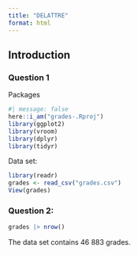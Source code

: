 ```yaml
---
title: "DELATTRE"
format: html
---
```


## Introduction 

### Question 1 

Packages 
```r
#| message: false
here::i_am("grades-.Rproj")
library(ggplot2)
library(vroom)
library(dplyr)
library(tidyr)
```
Data set:

```r
library(readr)
grades <- read_csv("grades.csv")
View(grades)
```


### Question 2: 

```r
grades |> nrow()
```

The data set contains 46 883 grades. 

